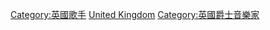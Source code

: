 [[Category:英國歌手|Category:英國歌手]]
[[Category:各國爵士歌手|United Kingdom]]
[[Category:英國爵士音樂家|Category:英國爵士音樂家]]